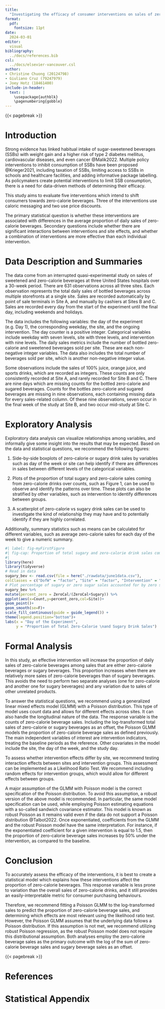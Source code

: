 ```yaml
---
title: 
  "Investigating the efficacy of consumer interventions on sales of zero-calorie beverages"
format: 
  pdf:
    fontsize: 11pt
date:
  2024-03-01
editor: 
  visual
bibliography: 
  ../docs/references.bib
csl: 
  ../docs/elsevier-vancouver.csl
author: 
- Christine Chuong (20124798)
- Giuliano Cruz (79247979)
- Joey Hotz (18461400)
include-in-header: 
  text: |
    \usepackage{authblk}
    \pagenumbering{gobble}
---
```


{{< pagebreak >}}

\pagenumbering{arabic}

# Introduction

Strong evidence has linked habitual intake of sugar-sweetened beverages (SSBs) with weight gain and a higher risk of type 2 diabetes mellitus, cardiovascular diseases, and even cancer @Malik2022. Multiple policy interventions to inhibit consumption of SSBs have been proposed @Krieger2021, including taxation of SSBs, limiting access to SSBs in schools and healthcare facilities, and adding informative package labelling. As policymakers create potential interventions to limit SSB consumption, there is a need for data-driven methods of determining their efficacy.

This study aims to evaluate five interventions which intend to shift consumers towards zero-calorie beverages. Three of the interventions use caloric messaging and two use price discounts.

The primary statistical question is whether these interventions are associated with differences in the average proportion of daily sales of zero-calorie beverages. Secondary questions include whether there are significant interactions between interventions and site effects, and whether a combination of interventions are more effective than each individual intervention.

# Data Description and Summaries

The data come from an interrupted quasi-experimental study on sales of sweetened and zero-calorie beverages at three United States hospitals over a 30-week period. There are 631 observations across all three sites. Each observation represents the total daily sales of bottled beverages across multiple storefronts at a single site. Sales are recorded automatically by point of sale terminals in Site A, and manually by cashiers at Sites B and C. Sales are recorded every day from the start of the experiment until the final day, including weekends and holidays.

The data includes the following variables: the day of the experiment (e.g. Day 1), the corresponding weekday, the site, and the ongoing intervention. The day counter is a positive integer. Categorical variables include weekday with seven levels, site with three levels, and intervention with nine levels. The daily sales metrics include the number of bottled zero-calorie and sweetened beverages sold per site. These are each non-negative integer variables. The data also includes the total number of beverages sold per site, which is another non-negative integer value.

Some observations include the sales of 100% juice, orange juice, and sports drinks, which are recorded as integers. These counts are only consistently recorded at Site A, and rarely recorded for Site B and C. There are nine days which are missing counts for the bottled zero-calorie and sugared beverages. Counts for the bottles zero-calorie and sugared beverages are missing in nine observations, each containing missing data for every sales-related column. Of these nine observations, seven occur in the final week of the study at Site B, and two occur mid-study at Site C.

# Exploratory Analysis

Exploratory data analysis can visualize relationships among variables, and informally give some insight into the results that may be expected. Based on the data and statistical questions, we recommend the following figures:

1.  Side-by-side boxplots of zero-calorie or sugary drink sales by variables such as day of the week or site can help identify if there are differences in sales between different levels of the categorical variables.

2.  Plots of the proportion of total sugary and zero-calorie sales coming from zero-calorie drinks over counts, such as Figure 1, can be used to observe and identify the patterns over time. These plots can also be stratified by other variables, such as intervention to identify differences between groups.

3.  A scatterplot of zero-calorie vs sugary drink sales can be used to investigate the kind of relationship they may have and to potentially identify if they are highly correlated.

Additionally, summary statistics such as means can be calculated for different variables, such as average zero-calorie sales for each day of the week to give a numeric summary.

```r
#| label: fig-myFirstFigure
#| fig-cap: Proportion of total sugary and zero-calorie drink sales coming from zero-calorie drinks over time
#| 
library(here)
library(tidyverse)
# Read in data
sugary_bev <- read.csv(file = here("./rawdata/june1data.csv"),
colClasses = c("DofW" = "factor", "Site" = "factor", "Intervention" = "factor"))
# Plot percentage of sugary or zero sugar sales accounted for by zero sugar drinks over the counts by site
sugary_bev %>%
mutate(percent_zero = ZeroCal/(ZeroCal+Sugary)) %>%
ggplot(aes(x=Count,y=percent_zero,col=Site))+
geom_point()+
geom_smooth(se=F)+
scale_fill_continuous(guide = guide_legend()) +
theme(legend.position="bottom")+
labs(x = "Day of the Experiment",
     y = "Proportion of Total Zero-Calorie \nand Sugary Drink Sales")
```

# Formal Analysis

In this study, an effective intervention will increase the proportion of daily sales of zero-calorie beverages among sales that are either zero-calorie beverages or sugary beverages. This proportion increases when there are relatively more sales of zero-calorie beverages than of sugary beverages. This avoids the need to perform two separate analyses (one for zero-calorie and another one for sugary beverages) and any variation due to sales of other unrelated products.

To answer the statistical questions, we recommend using a generalized linear mixed effects model (GLMM) with a Poisson distribution. This type of model uses count data and allows for different effects across sites. It can also handle the longitudinal nature of the data. The response variable is the counts of zero-calorie beverage sales. Including the log-transformed total sales of zero-calorie or sugary beverages as an offset, the Poisson GLMM models the proportion of zero-calorie beverage sales as defined previously. The main independent variables of interest are intervention indicators, treating the baseline periods as the reference. Other covariates in the model include the site, the day of the week, and the study day.

To assess whether intervention effects differ by site, we recommend testing interaction effects between sites and intervention groups. This assessment can be implemented as a Likelihood Ratio Test. We recommend including random effects for intervention groups, which would allow for different effects between groups.

A major assumption of the GLMM with Poisson model is the correct specification of the Poisson distribution. To avoid this assumption, a robust version of the above model is recommended. In particular, the same model specification can be used, while employing Poisson estimating equations with a so-called sandwich covariance estimator. This model is known as robust Poisson as it remains valid even if the data do not support a Poisson distribution @Talbot2022. Once exponentiated, coefficients from the GLMM and the robust Poisson model have the same interpretation. For instance, if the exponentiated coefficient for a given intervention is equal to 1.5, then the proportion of zero-calorie beverage sales increases by 50% under the intervention, as compared to the baseline.

# Conclusion

To accurately assess the efficacy of the interventions, it is best to create a statistical model which explains how these interventions affect the proportion of zero-calorie beverages. This response variable is less prone to variation than the overall sales of zero-calorie drinks, and it still provides an easily-interpretable metric for consumer purchasing behaviours.

Therefore, we recommend fitting a Poisson GLMM to the log-transformed sales to predict the proportion of zero-calorie beverage sales, and determining which effects are most relevant using the likelihood ratio test. However, the Poisson GLMM assumes that the underlying data follows a Poisson distribution. If this assumption is not met, we recommend utilizing robust Poisson regression, as the robust Poisson model does not require this distributional assumption. Both analyses employ the zero-calorie beverage sales as the primary outcome with the log of the sum of zero-calorie beverage sales and sugary beverage sales as an offset.

{{< pagebreak >}}

# References

::: {#refs}
:::

# Statistical Appendix
